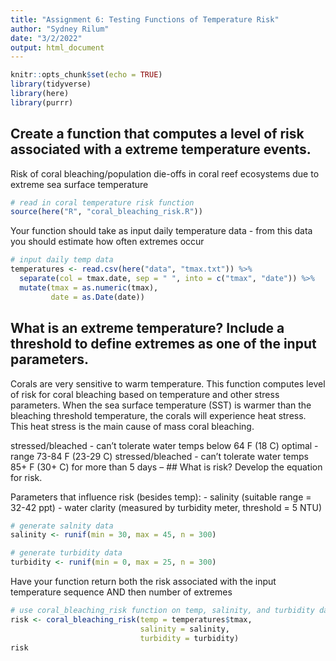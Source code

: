 ```yaml
---
title: "Assignment 6: Testing Functions of Temperature Risk"
author: "Sydney Rilum"
date: "3/2/2022"
output: html_document
---
```


```r
knitr::opts_chunk$set(echo = TRUE)
library(tidyverse)
library(here)
library(purrr)
```

## Create a function that computes a level of risk associated with a extreme temperature events.

Risk of coral bleaching/population die-offs in coral reef ecosystems due to extreme sea surface temperature
```r
# read in coral temperature risk function
source(here("R", "coral_bleaching_risk.R"))
```

Your function should take as input daily temperature data - from this data you should estimate how often extremes occur
```r
# input daily temp data
temperatures <- read.csv(here("data", "tmax.txt")) %>%
  separate(col = tmax.date, sep = " ", into = c("tmax", "date")) %>% 
  mutate(tmax = as.numeric(tmax),
         date = as.Date(date))
```

## What is an extreme temperature? Include a threshold to define extremes as one of the input parameters. 

Corals are very sensitive to warm temperature. This function computes level of risk for coral bleaching based on temperature and other stress parameters. When the sea surface temperature (SST) is warmer than the bleaching threshold temperature, the corals will experience heat stress. This heat stress is the main cause of mass coral bleaching.

stressed/bleached - can't tolerate water temps below 64 F (18 C)
optimal - range 73-84 F (23-29 C)
stressed/bleached - can't tolerate water temps 85+ F (30+ C) for more than 5 days
--
## What is risk? Develop the equation for risk.

Parameters that influence risk (besides temp):
- salinity (suitable range = 32-42 ppt)
- water clarity (measured by turbidity meter, threshold = 5 NTU)

```r
# generate salnity data
salinity <- runif(min = 30, max = 45, n = 300)

# generate turbidity data
turbidity <- runif(min = 0, max = 25, n = 300)

```

Have your function return both the risk associated with the input temperature sequence AND then number of extremes
```r
# use coral_bleaching_risk function on temp, salinity, and turbidity data
risk <- coral_bleaching_risk(temp = temperatures$tmax,
                             salinity = salinity,
                             turbidity = turbidity)
risk
```
